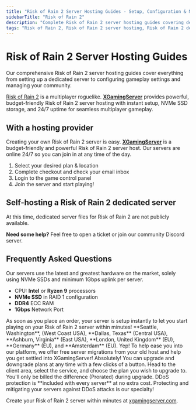 ```yaml
---
title: "Risk of Rain 2 Server Hosting Guides - Setup, Configuration & Management"
sidebarTitle: "Risk of Rain 2"
description: "Complete Risk of Rain 2 server hosting guides covering dedicated server setup, configuration settings, and troubleshooting."
tags: "Risk of Rain 2, Risk of Rain 2 server hosting, Risk of Rain 2 dedicated server, Risk of Rain 2 multiplayer"
---
```


# Risk of Rain 2 Server Hosting Guides

Our comprehensive Risk of Rain 2 server hosting guides cover everything from setting up a dedicated server to configuring gameplay settings and managing your community.

[Risk of Rain 2](https://store.steampowered.com/app/632360/Risk_of_Rain_2/) is a multiplayer roguelike. **[XGamingServer](https://xgamingserver.com/)** provides powerful, budget-friendly Risk of Rain 2 server hosting with instant setup, NVMe SSD storage, and 24/7 uptime for seamless multiplayer gameplay.

## With a hosting provider
Creating your own Risk of Rain 2 server is easy. **[XGamingServer](https://xgamingserver.com/)** is a budget-friendly and powerful Risk of Rain 2 server host. Our servers are online 24/7 so you can join in at any time of the day.

1. Select your desired plan & location
2. Complete checkout and check your email inbox
3. Login to the game control panel
4. Join the server and start playing!

## Self-hosting a Risk of Rain 2 dedicated server

At this time, dedicated server files for Risk of Rain 2 are not publicly available.

**Need some help?** Feel free to open a ticket or join our community Discord server.

## Frequently Asked Questions

<AccordionGroup>

<Accordion title="What are the specs on the servers?">
Our servers use the latest and greatest hardware on the market, solely using NVMe SSDs and minimum 1Gbps uplink per server.

- CPU: **Intel** or **Ryzen 9** processors
- **NVMe SSD** in RAID 1 configuration
- **DDR4** ECC RAM
- **1Gbps** Network Port
</Accordion>

<Accordion title="How long does setup take?">
As soon as you place an order, your server is setup instantly to let you start playing on your Risk of Rain 2 server within minutes!
</Accordion>

<Accordion title="What locations are the servers in?">
**Seattle, Washington**, (West Coast USA), **Dallas, Texas** (Central USA), **Ashburn, Virginia** (East USA), **London, United Kingdom** (EU), **Germany** (EU), and **Amsterdam** (EU).
</Accordion>

<Accordion title="Can I migrate my existing server to XGamingServer?">
Yep! To help ease you into our platform, we offer free server migrations from your old host and help you get settled into XGamingServer!
</Accordion>

<Accordion title="Can I upgrade/downgrade my server later on?">
Absolutely! You can upgrade and downgrade plans at any time with a few clicks of a button. Head to the client area, select the service, and choose the plan you wish to upgrade to. You'll only be billed the difference (Prorated) during upgrade.
</Accordion>

<Accordion title="Are the servers DDoS protected?">
DDoS protection is **included with every server** at no extra cost. Protecting and mitigating your servers against DDoS attacks is our specialty!
</Accordion>

</AccordionGroup>

Create your Risk of Rain 2 server within minutes at [xgamingserver.com](https://xgamingserver.com/).
